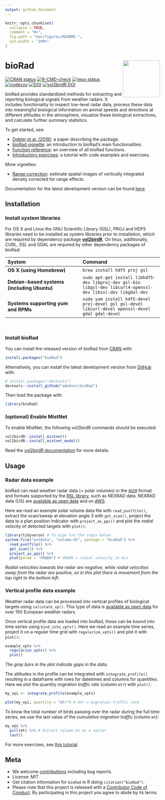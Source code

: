 ```yaml
---
output: github_document
---
```


<!-- README.md is generated from README.Rmd. Please edit that file and knit with devtools::build_readme() -->

```r
knitr::opts_chunk$set(
  collapse = TRUE,
  comment = "#>",
  fig.path = "man/figures/README-",
  out.width = "100%"
)
```

# bioRad <img src="man/figures/logo.png" align="right" alt="" width="120">

<!-- badges: start -->
[![CRAN status](https://www.r-pkg.org/badges/version/bioRad)](https://cran.r-project.org/package=bioRad)
[![R-CMD-check](https://github.com/adokter/bioRad/actions/workflows/R-CMD-check.yaml/badge.svg)](https://github.com/adokter/bioRad/actions/workflows/R-CMD-check.yaml)
[![repo status](https://www.repostatus.org/badges/latest/active.svg)](https://www.repostatus.org/#active)
[![codecov](https://codecov.io/gh/adokter/bioRad/branch/master/graph/badge.svg?token=pDmyO4JVJu)](https://app.codecov.io/gh/adokter/bioRad)
[![DOI](https://zenodo.org/badge/DOI/10.5281/zenodo.3370004.svg)](https://doi.org/10.5281/zenodo.3370004)
[![vol2birdR DOI](https://zenodo.org/badge/DOI/10.5281/zenodo.7992026.svg)](https://doi.org/10.5281/zenodo.7992026)

<!-- badges: end -->

bioRad provides standardized methods for extracting and reporting biological signals from weather radars. It includes functionality to inspect low-level radar data, process these data into meaningful biological information on animal speeds and directions at different altitudes in the atmosphere, visualize these biological extractions, and calculate further summary statistics.

To get started, see:

* [Dokter et al. (2019)](https://doi.org/10.1111/ecog.04028): a paper describing the package.
* [bioRad vignette](https://adriaandokter.com/bioRad/articles/bioRad.html): an introduction to bioRad's main functionalities.
* [Function reference](https://adriaandokter.com/bioRad/reference/index.html): an overview of all bioRad functions.
* [Introductory exercises](https://adriaandokter.com/bioRad/articles/rad_aero_19.html): a tutorial with code examples and exercises.

More vignettes:

* [Range correction](https://adriaandokter.com/bioRad/articles/range_correction.html): estimate spatial images of vertically integrated density corrected for range effects.

Documentation for the latest development version can be found [here](https://adriaandokter.com/bioRad/dev/).

## Installation

### Install system libraries
For OS X and Linux the GNU Scientific Library (GSL), PROJ and HDF5 libraries need to be installed as system libraries prior to installation, which are required by dependency package **[vol2birdR](https://adriaandokter.com/vol2birdR/)**. On linux, additionally, CURL, SSL and GDAL are required by other dependency packages of bioRad:

| System                                    | Command
|:------------------------------------------|:---------------------------------------------|
|**OS X (using Homebrew)**                  | `brew install hdf5 proj gsl`
|**Debian-based systems (including Ubuntu)**| `sudo apt-get install libhdf5-dev libproj-dev gsl-bin libgsl-dev libcurl4-openssl-dev libssl-dev libgdal-dev`
|**Systems supporting yum and RPMs**        | `sudo yum install hdf5-devel proj-devel gsl gsl-devel libcurl-devel openssl-devel gdal gdal-devel`

<br>

### Install bioRad
You can install the released version of bioRad from [CRAN](https://CRAN.R-project.org) with:

```r
install.packages("bioRad")
```

Alternatively, you can install the latest development version from [GitHub](https://github.com/adokter/bioRad) with:

```r
# install.packages("devtools")
devtools::install_github("adokter/bioRad")
```

Then load the package with:

```r
library(bioRad)
```

### (optional) Enable MistNet
To enable MistNet, the following vol2birdR commands should be executed:
```r
vol2birdR::install_mistnet()
vol2birdR::install_mistnet_model()
```
Read the [vol2birdR documentation](https://adriaandokter.com/vol2birdR/articles/vol2birdR.html) for more details.

## Usage

### Radar data example

bioRad can read weather radar data (= polar volumes) in the [`ODIM`](http://eumetnet.eu/wp-content/uploads/2017/01/OPERA_hdf_description_2014.pdf) format and formats supported by the [RSL library](https://trmm-fc.gsfc.nasa.gov/trmm_gv/software/rsl/), such as NEXRAD data. NEXRAD data (US) are [available as open data](https://www.ncei.noaa.gov/nexradinv/) and on [AWS](https://registry.opendata.aws/noaa-nexrad/).

Here we read an example polar volume data file with `read_pvolfile()`, extract the scan/sweep at elevation angle 3 with `get_scan()`, project the data to a plan position indicator with `project_as_ppi()` and plot the _radial velocity_ of detected targets with `plot()`:

```r
library(tidyverse) # To pipe %>% the steps below
system.file("extdata", "volume.h5", package = "bioRad") %>%
  read_pvolfile() %>%
  get_scan(3) %>%
  project_as_ppi() %>%
  plot(param = "VRADH") # VRADH = radial velocity in m/s
```

_Radial velocities towards the radar are negative, while radial velocities away from the radar are positive, so in this plot there is movement from the top right to the bottom left._

### Vertical profile data example

Weather radar data can be processed into vertical profiles of biological targets using `calculate_vp()`. This type of data is [available as open data](https://aloftdata.eu) for over 100 European weather radars.

Once vertical profile data are loaded into bioRad, these can be bound into time series using `bind_into_vpts()`. Here we read an example time series, project it on a regular time grid with `regularize_vpts()` and plot it with `plot()`:

```r
example_vpts %>%
  regularize_vpts() %>%
  plot()
```

_The gray bars in the plot indicate gaps in the data._

The altitudes in the profile can be integrated with `integrate_profile()` resulting in a dataframe with rows for datetimes and columns for quantities. Here we plot the quantity _migration traffic rate_ (column `mtr`) with `plot()`:

```r
my_vpi <- integrate_profile(example_vpts)

plot(my_vpi, quantity = "mtr") # mtr = migration traffic rate
```

To know the total number of birds passing over the radar during the full time series, we use the last value of the _cumulative migration traffic_ (column `mt`):

```r
my_vpi %>%
  pull(mt) %>% # Extract column mt as a vector
  last()
```

For more exercises, see [this tutorial](https://adriaandokter.com/bioRad/articles/rad_aero_19.html).

## Meta

* We welcome [contributions](https://adriaandokter.com/bioRad/CONTRIBUTING.html) including bug reports.
* License: MIT
* Get citation information for `bioRad` in R doing `citation("bioRad")`.
* Please note that this project is released with a [Contributor Code of Conduct](https://adriaandokter.com/bioRad/CODE_OF_CONDUCT.html). By participating in this project you agree to abide by its terms.
